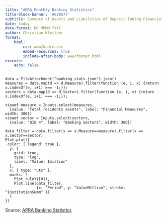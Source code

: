 ```yaml
---
title: "APRA Monthly Banking Statistics"
title-block-banner: '#028577'
subtitle: Summary of Assets and Liabilities of Deposit Taking Financial Institutions in Australia
date: today 
date-format: DD MMMM YYYY
author: Christian Klettner
format: 
    html:
        css: www/kadre.css
        embed-resources: true
        include-after-body: www/footer.html
execute: 
    echo: false
---
```


```ojs
data = FileAttachment("banking_stats.json").json()
measures = data.map(d => d.Measure).filter(function (e, i, x) {return x.indexOf(e, i+1) === -1;}); 
sectors = data.map(d => d.Sector).filter(function (e, i, x) {return x.indexOf(e, i+1) === -1;}); 
```

```ojs
viewof measure = Inputs.select(measures, 
  {value: "Total residents assets", label: "Financial Measures", width: 300})
viewof sector = Inputs.select(sectors, 
  {value: "BIG 4", label: "Banking Sectors", width: 300})
```

```ojs
data_filter = data.filter(x => x.Measure==measure).filter(x => x.Sector==sector)
Plot.plot({
 color: { legend: true },
  y: {
    grid: true,
    type: "log",
    label: "Value: $million"
  },
  x: { type: "utc" }, 
  marks: [
    Plot.ruleY([0]),
    Plot.line(data_filter, 
              {x: "Period", y: "ValueMillion", stroke: "InstitutionSumm" })
  ]
})
```

Source: [APRA Banking Statistics](https://www.apra.gov.au/monthly-authorised-deposit-taking-institution-statistics)




